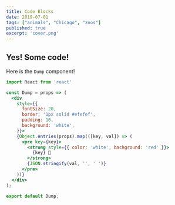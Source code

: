 ```yaml
---
title: Code Blocks
date: 2019-07-01
tags: ["animals", "Chicago", "zoos"]
published: true
excerpt: 'cover.png'
---
```


## Yes! Some code!

Here is the `Dump` component!

```jsx
import React from 'react'

const Dump = props => (
  <div
    style={{
      fontSize: 20,
      border: '1px solid #efefef',
      padding: 10,
      background: 'white',
    }}>
    {Object.entries(props).map(([key, val]) => (
      <pre key={key}>
        <strong style={{ color: 'white', background: 'red' }}>
          {key} 💩
        </strong>
        {JSON.stringify(val, '', ' ')}
      </pre>
    ))}
  </div>
);

export default Dump;
```